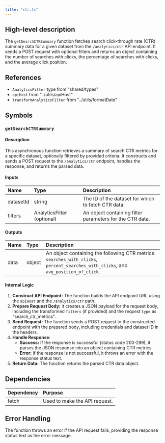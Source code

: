 ```yaml
---
title: "ctr.ts"
---
```


## High-level description
The `getSearchCTRSummary` function fetches search click-through rate (CTR) summary data for a given dataset from the `/analytics/ctr` API endpoint. It sends a POST request with optional filters and returns an object containing the number of searches with clicks, the percentage of searches with clicks, and the average click position.

## References
- `AnalyticsFilter` type from "shared/types"
- `apiHost` from "../utils/apiHost"
- `transformAnalyticsFilter` from "../utils/formatDate"

## Symbols

### `getSearchCTRSummary`
#### Description
This asynchronous function retrieves a summary of search CTR metrics for a specific dataset, optionally filtered by provided criteria. It constructs and sends a POST request to the `/analytics/ctr` endpoint, handles the response, and returns the parsed data.

#### Inputs
| Name | Type | Description |
|:-----|:-----|:------------|
| datasetId | string | The ID of the dataset for which to fetch CTR data. |
| filters | AnalyticsFilter (optional) | An object containing filter parameters for the CTR data. |

#### Outputs
| Name | Type | Description |
|:-----|:-----|:------------|
| data | object | An object containing the following CTR metrics: `searches_with_clicks`, `percent_searches_with_clicks`, and `avg_position_of_click`. |

#### Internal Logic
1. **Construct API Endpoint:** The function builds the API endpoint URL using the `apiHost` and the `/analytics/ctr` path.
2. **Prepare Request Body:** It creates a JSON payload for the request body, including the transformed `filters` (if provided) and the request `type` as "search_ctr_metrics".
3. **Send Request:** The function sends a POST request to the constructed endpoint with the prepared body, including credentials and dataset ID in the headers.
4. **Handle Response:**
   - **Success:** If the response is successful (status code 200-299), it parses the JSON response into an object containing CTR metrics.
   - **Error:** If the response is not successful, it throws an error with the response status text.
5. **Return Data:** The function returns the parsed CTR data object.

## Dependencies
| Dependency | Purpose |
|:-----------|:--------|
| fetch | Used to make the API request. |

## Error Handling
The function throws an error if the API request fails, providing the response status text as the error message.
